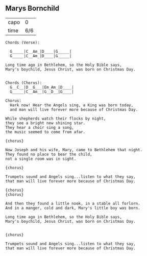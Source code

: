 ## Marys Bornchild {#weihnachten-marys-bornchild}

           
-----  ----
capo   0   
time   6/6 
-----  ----


```
Chords (Verse):
  
  G_____|C__Am_|D____|G_____|
  G_____|C__Am_|D____|G_____|

Long time ago in Bethlehem, so the Holy Bible says,  
Mary's boychild, Jesus Christ, was born on Christmas Day. 


Chords (Chorus):
  G__C__|D__G___|Em_Am_|D____|
  G_____|C__Am__|G__D__|G____|

Chorus:
  Hark now! Hear the Angels sing, a King was born today, 
  and man will live forever more because of Christmas Day. 

While shepherds watch their flocks by night, 
they see a bright new shining star. 
They hear a choir sing a song,  
the music seemed to come from afar.  
  
{chorus} 

Now Joseph and his wife, Mary, came to Bethlehem that night. 
They found no place to bear the child,  
not a single room was in sight.      
  
{chorus}

Trumpets sound and Angels sing...listen to what they say, 
that man will live forever more because of Christmas Day. 

{chorus}
{chorus}
  
And then they found a little nook, in a stable all forlorn. 
And in a manger, cold and dark, Mary's little boy was born.

Long time ago in Bethlehem, so the Holy Bible says,  
Mary's boychild, Jesus Christ, was born on Christmas Day. 

  
{chorus}

Trumpets sound and Angels sing...listen to what they say, 
that man will live forever more because of Christmas Day.
```
